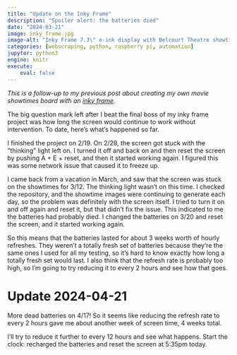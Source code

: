 ```yaml
---
title: "Update on the Inky Frame"
description: "Spoiler alert: the batteries died"
date: "2024-03-21"
image: inky_frame.jpg
image-alt: "Inky Frame 7.3\" e-ink display with Belcourt Theatre showtimes"
categories: [webscraping, python, raspberry pi, automation]
jupyter: python3
engine: knitr
execute:
    eval: false
---
```


*This is a follow-up to my previous post about creating my own movie showtimes board with an [inky frame](../webscraping-showtimes/index.qmd).*

The big question mark left after I beat the final boss of my inky frame project was how long the screen would continue to work without intervention. To date, here's what's happened so far.

I finished the project on 2/19. On 2/29, the screen got stuck with the "thinking" light left on. I turned it off and back on and then reset the screen by pushing A + E + reset, and then it started working again. I figured this was some network issue that caused it to freeze up.

I came back from a vacation in March, and saw that the screen was stuck on the showtimes for 3/12. The thinking light wasn't on this time. I checked the repository, and the showtime images were continuing to generate each day, so the problem was definitely with the screen itself. I tried to turn it on and off again and reset it, but that didn't fix the issue. This indicated to me the batteries had probably died. I changed the batteries on 3/20 and reset the screen, and it started working again.

So this means that the batteries lasted for about 3 weeks worth of hourly refreshes. They weren't a totally fresh set of batteries because they're the same ones I used for all my testing, so it's hard to know exactly how long a totally fresh set would last. I also think that the refresh rate is probably too high, so I'm going to try reducing it to every 2 hours and see how that goes.

# Update 2024-04-21

More dead batteries on 4/17! So it seems like reducing the refresh rate to every 2 hours gave me about another week of screen time, 4 weeks total. 

I'll try to reduce it further to every 12 hours and see what happens. Start the clock: recharged the batteries and reset the screen at 5:35pm today.
